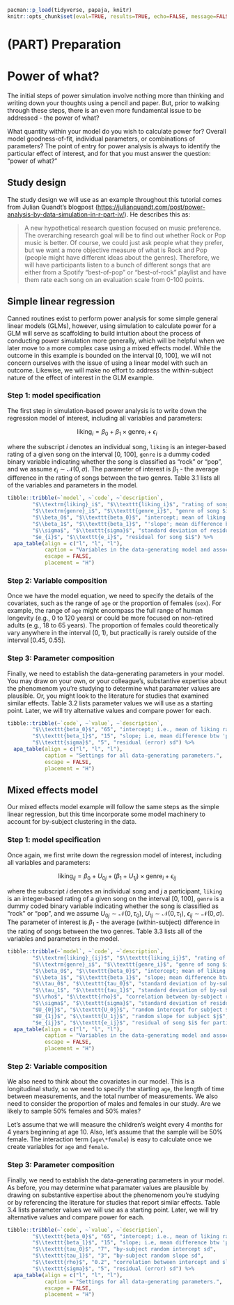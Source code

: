 
```r
pacman::p_load(tidyverse, papaja, knitr)
knitr::opts_chunk$set(eval=TRUE, results=TRUE, echo=FALSE, message=FALSE, warning=FALSE, error=FALSE, fig.height=5, fig.width=8, fig.path="figures/")
```

# (PART) Preparation {-}

# Power of what?

The initial steps of power simulation involve nothing more than thinking and writing down your thoughts using a pencil and paper. But, prior to walking through these steps, there is an even more fundamental issue to be addressed - the power of what?

What quantity within your model do you wish to calculate power for? Overall model goodness-of-fit, individual parameters, or combinations of parameters? The point of entry for power analysis is always to identify the particular effect of interest, and for that you must answer the question: "power of what?"

## Study design

The study design we will use as an example throughout this tutorial comes from Julian Quandt's blogpost (<https://julianquandt.com/post/power-analysis-by-data-simulation-in-r-part-iv/>). He describes this as:

> A new hypothetical research question focused on music preference. The overarching research goal will be to find out whether Rock or Pop music is better. Of course, we could just ask people what they prefer, but we want a more objective measure of what is Rock and Pop (people might have different ideas about the genres). Therefore, we will have participants listen to a bunch of different songs that are either from a Spotify "best-of-pop" or "best-of-rock" playlist and have them rate each song on an evaluation scale from 0-100 points. 

## Simple linear regression

Canned routines exist to perform power analysis for some simple general linear models (GLMs), however, using simulation to calculate power for a GLM will serve as scaffolding to build intuition about the process of conducting power simulation more generally, which will be helpful when we later move to a more complex case using a mixed effects model. While the outcome in this example is bounded on the interval [0, 100], we will not concern ourselves with the issue of using a linear model with such an outcome. Likewise, we will make no effort to address the within-subject nature of the effect of interest in the GLM example.

### Step 1: model specification

The first step in simulation-based power analysis is to write down the regression model of interest, including all variables and parameters:

$$
\textrm{liking}_i = \beta_0 + \beta_1 \times \textrm{genre}_i + \epsilon_i
$$

where the subscript $i$ denotes an individual song, `liking` is an integer-based rating of a given song on the interval [0, 100], `genre` is a dummy coded binary variable indicating whether the song is classified as "rock" or "pop", and we assume $\epsilon_{i} \sim \mathcal{N}(0, \sigma)$. The parameter of interest is $\beta_1$ - the average difference in the rating of songs between the two genres. Table 3.1 lists all of the variables and parameters in the model.

```r
tibble::tribble(~`model`, ~`code`, ~`description`,
        "$\\textrm{liking}_i$", "$\\texttt{liking_i}$", "rating of song $i$ on the interval [0, 100]",
        "$\\textrm{genre}_i$", "$\\texttt{genre_i}$", "genre of song $i$ (0='pop', 1='rock')",
        "$\\beta_0$", "$\\texttt{beta_0}$", "intercept; mean of liking rating for 'pop' genre",
        "$\\beta_1$", "$\\texttt{beta_1}$", "'slope'; mean difference btw 'pop' and 'rock' song ratings", 
        "$\\sigma$", "$\\texttt{sigma}$", "standard deviation of residuals",       
        "$e_{i}$", "$\\texttt{e_i}$", "residual for song $i$") %>%
  apa_table(align = c("l", "l", "l"),
            caption = "Variables in the data-generating model and associated R code.",
            escape = FALSE,
            placement = "H")
```

### Step 2: Variable composition

Once we have the model equation, we need to specify the details of the covariates, such as the range of `age` or the proportion of females (`sex`). For example, the range of `age` might encompass the full range of human longevity (e.g., 0 to 120 years) or could be more focused on non-retired adults (e.g., 18 to 65 years). The proportion of females could theoretically vary anywhere in the interval (0, 1), but practically is rarely outside of the interval [0.45, 0.55].

### Step 3: Parameter composition

Finally, we need to establish the data-generating parameters in your model. You may draw on your own, or your colleague's, substantive expertise about the phenomenom you're studying to determine what paramater values are plausible. Or, you might look to the literature for studies that examined similar effects. Table 3.2 lists parameter values we will use as a starting point. Later, we will try alternative values and compare power for each.

```r
tibble::tribble(~`code`, ~`value`, ~`description`,
        "$\\texttt{beta_0}$", "65", "intercept; i.e., mean of liking rating for 'pop' genre",
        "$\\texttt{beta_1}$", "15", "slope; i.e, mean difference btw 'pop' and 'rock' song ratings",
        "$\\texttt{sigma}$", "5", "residual (error) sd") %>%
  apa_table(align = c("l", "l", "l"),
            caption = "Settings for all data-generating parameters.",
            escape = FALSE,
            placement = "H")
```

## Mixed effects model

Our mixed effects model example will follow the same steps as the simple linear regression, but this time incorporate some model machinery to account for by-subject clustering in the data.

### Step 1: model specification

Once again, we first write down the regression model of interest, including all variables and parameters:

$$
\textrm{liking}_{ij} = \beta_0 + U_{0j} + (\beta_1 + U_{1j}) \times \textrm{genre}_i + \epsilon_{ij}
$$

where the subscript $i$ denotes an individual song and $j$ a participant, `liking` is an integer-based rating of a given song on the interval [0, 100], `genre` is a dummy coded binary variable indicating whether the song is classified as "rock" or "pop", and we assume $U_{0j} \sim \mathcal{N}(0, \tau_0)$, $U_{1j} \sim \mathcal{N}(0, \tau_1)$, $\epsilon_{ij} \sim \mathcal{N}(0, \sigma)$. The parameter of interest is $\beta_1$ - the average (within-subject) difference in the rating of songs between the two genres. Table 3.3 lists all of the variables and parameters in the model. 

```r
tibble::tribble(~`model`, ~`code`, ~`description`,
        "$\\textrm{liking}_{ij}$", "$\\texttt{liking_ij}$", "rating of song $i$ for participant $j$ on the interval [0, 100]",
        "$\\textrm{genre}_i$", "$\\texttt{genre_i}$", "genre of song $i$ (0='pop', 1='rock')",
        "$\\beta_0$", "$\\texttt{beta_0}$", "intercept; mean of liking rating for 'pop' genre",
        "$\\beta_1$", "$\\texttt{beta_1}$", "slope; mean difference btw 'pop' and 'rock' song ratings",
        "$\\tau_0$", "$\\texttt{tau_0}$", "standard deviation of by-subject random intercepts",
        "$\\tau_1$", "$\\texttt{tau_1}$", "standard deviation of by-subject random slopes",        
        "$\\rho$", "$\\texttt{rho}$", "correlation between by-subject random intercepts and slopes",
        "$\\sigma$", "$\\texttt{sigma}$", "standard deviation of residuals",
        "$U_{0j}$", "$\\texttt{U_0j}$", "random intercept for subject $j$",
        "$U_{1j}$", "$\\texttt{U_1j}$", "random slope for subject $j$",
        "$e_{ij}$", "$\\texttt{e_ij}$", "residual of song $i$ for participant $j$") %>%
  apa_table(align = c("l", "l", "l"),
            caption = "Variables in the data-generating model and associated R code.",
            escape = FALSE,
            placement = "H")
```

### Step 2: Variable composition

We also need to think about the covariates in our model. This is a longitudinal study, so we need to specify the starting `age`, the length of time between measurements, and the total number of measurements. We also need to consider the proportion of males and females in our study. Are we likely to sample 50% females and 50% males?

Let's assume that we will measure the children's weight every 4 months for 4 years beginning at age 10. Also, let's assume that the sample will be 50% female. The interaction term (`age\*female`) is easy to calculate once we create variables for `age` and `female`. 

### Step 3: Parameter composition

Finally, we need to establish the data-generating parameters in your model. As before, you may determine what paramater values are plausible by drawing on substantive expertise about the phenomenom you're studying or by referencing the literature for studies that report similar effects. Table 3.4 lists parameter values we will use as a starting point. Later, we will try alternative values and compare power for each.

```r
tibble::tribble(~`code`, ~`value`, ~`description`,
        "$\\texttt{beta_0}$", "65", "intercept; i.e., mean of liking rating for 'pop' genre",
        "$\\texttt{beta_1}$", "15", "slope; i.e, mean difference btw 'pop' and 'rock' song ratings",
        "$\\texttt{tau_0}$", "7", "by-subject random intercept sd",
        "$\\texttt{tau_1}$", "3", "by-subject random slope sd",
        "$\\texttt{rho}$", "0.2", "correlation between intercept and slope",
        "$\\texttt{sigma}$", "5", "residual (error) sd") %>%
  apa_table(align = c("l", "l", "l"),
            caption = "Settings for all data-generating parameters.",
            escape = FALSE,
            placement = "H")
```
